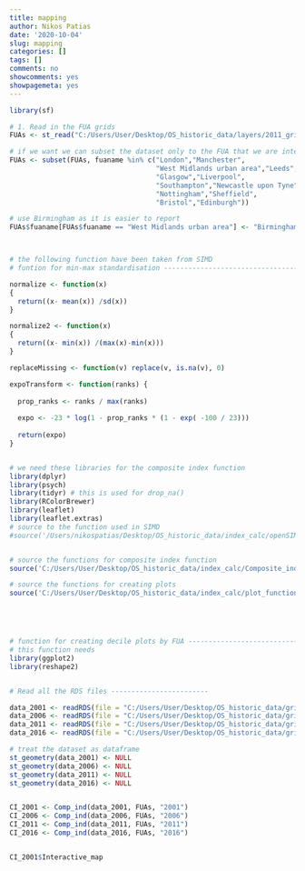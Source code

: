 ```yaml
---
title: mapping
author: Nikos Patias
date: '2020-10-04'
slug: mapping
categories: []
tags: []
comments: no
showcomments: yes
showpagemeta: yes
---
```



```r
library(sf)

# 1. Read in the FUA grids
FUAs <- st_read("C:/Users/User/Desktop/OS_historic_data/layers/2011_grids_intersect_FUA.shp")

# if we want we can subset the dataset only to the FUA that we are interested
FUAs <- subset(FUAs, fuaname %in% c("London","Manchester",
                                    "West Midlands urban area","Leeds",
                                    "Glasgow","Liverpool",
                                    "Southampton","Newcastle upon Tyne",
                                    "Nottingham","Sheffield",
                                    "Bristol","Edinburgh"))

# use Birmingham as it is easier to report
FUAs$fuaname[FUAs$fuaname == "West Midlands urban area"] <- "Birmingham"



# the following function have been taken from SIMD
# funtion for min-max standardisation -------------------------------------

normalize <- function(x)
{
  return((x- mean(x)) /sd(x))
}

normalize2 <- function(x)
{
  return((x- min(x)) /(max(x)-min(x)))
}

replaceMissing <- function(v) replace(v, is.na(v), 0)

expoTransform <- function(ranks) {
  
  prop_ranks <- ranks / max(ranks)
  
  expo <- -23 * log(1 - prop_ranks * (1 - exp( -100 / 23)))
  
  return(expo)
}


# we need these libraries for the composite index function
library(dplyr)
library(psych)
library(tidyr) # this is used for drop_na()
library(RColorBrewer)
library(leaflet)
library(leaflet.extras)
# source to the function used in SIMD
#source('/Users/nikospatias/Desktop/OS_historic_data/index_calc/openSIMD/openSIMD_analysis/scripts/utils/helpers.R')


# source the functions for composite index function
source('C:/Users/User/Desktop/OS_historic_data/index_calc/Composite_index_function.R')

# source the functions for creating plots
source('C:/Users/User/Desktop/OS_historic_data/index_calc/plot_functions.R')





# function for creating decile plots by FUA --------------------------------
# this function needs
library(ggplot2)
library(reshape2)


# Read all the RDS files ------------------------

data_2001 <- readRDS(file = "C:/Users/User/Desktop/OS_historic_data/grid_analysis/full_data_2001.Rds")
data_2006 <- readRDS(file = "C:/Users/User/Desktop/OS_historic_data/grid_analysis/full_data_2006.Rds")
data_2011 <- readRDS(file = "C:/Users/User/Desktop/OS_historic_data/grid_analysis/full_data_2011.Rds")
data_2016 <- readRDS(file = "C:/Users/User/Desktop/OS_historic_data/grid_analysis/full_data_2016.Rds")

# treat the dataset as dataframe
st_geometry(data_2001) <- NULL
st_geometry(data_2006) <- NULL
st_geometry(data_2011) <- NULL
st_geometry(data_2016) <- NULL


CI_2001 <- Comp_ind(data_2001, FUAs, "2001")
CI_2006 <- Comp_ind(data_2006, FUAs, "2006")
CI_2011 <- Comp_ind(data_2011, FUAs, "2011")
CI_2016 <- Comp_ind(data_2016, FUAs, "2016")


CI_2001$Interactive_map
```


